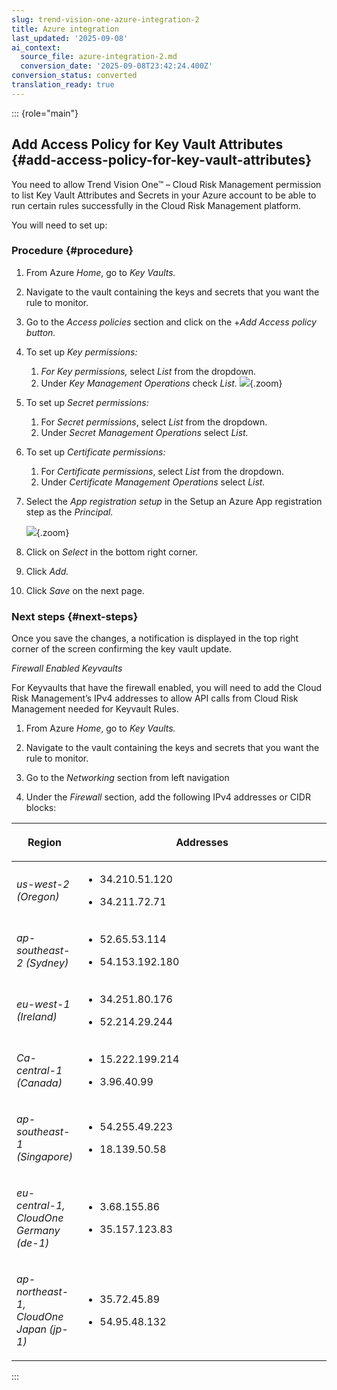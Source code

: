 ```yaml
---
slug: trend-vision-one-azure-integration-2
title: Azure integration
last_updated: '2025-09-08'
ai_context:
  source_file: azure-integration-2.md
  conversion_date: '2025-09-08T23:42:24.400Z'
conversion_status: converted
translation_ready: true
---
```


::: {role="main"}
## Add Access Policy for Key Vault Attributes {#add-access-policy-for-key-vault-attributes}

You need to allow Trend Vision One™ – Cloud Risk Management permission to list Key Vault Attributes and Secrets in your Azure account to be able to run certain rules successfully in the Cloud Risk Management platform.

You will need to set up:

### Procedure {#procedure}

1.  From Azure *Home*, go to *Key Vaults.*

2.  Navigate to the vault containing the keys and secrets that you want the rule to monitor.

3.  Go to the *Access policies* section and click on the +*Add Access policy button.*

4.  To set up *Key permissions:*

    1.  *For Key permissions,* select *List* from the dropdown.
    2.  Under *Key Management Operations* check *List.* ![](/images/step-4=ad7fb167-b2ed-47c8-9509-894c40ccfdc0.webp){.zoom}

5.  To set up *Secret permissions:*

    1.  For *Secret permissions*, select *List* from the dropdown.
    2.  Under *Secret Management Operations* select *List.*

6.  To set up *Certificate permissions:*

    1.  For *Certificate permissions*, select *List* from the dropdown.
    2.  Under *Certificate Management Operations* select *List.*

7.  Select the *App registration setup* in the Setup an Azure App registration step as the *Principal.*

    ![](/images/step-6=87c34a14-a7e5-4296-ad87-26048ceb2c61.webp){.zoom}

8.  Click on *Select* in the bottom right corner.

9.  Click *Add.*

10. Click *Save* on the next page.

### Next steps {#next-steps}

Once you save the changes, a notification is displayed in the top right corner of the screen confirming the key vault update.

*Firewall Enabled Keyvaults*

For Keyvaults that have the firewall enabled, you will need to add the Cloud Risk Management’s IPv4 addresses to allow API calls from Cloud Risk Management needed for Keyvault Rules.

1.  From Azure *Home*, go to *Key Vaults.*

2.  Navigate to the vault containing the keys and secrets that you want the rule to monitor.

3.  Go to the *Networking* section from left navigation

4.  Under the *Firewall* section, add the following IPv4 addresses or CIDR blocks:

<table>
<colgroup>
<col style="width: 17%" />
<col style="width: 83%" />
</colgroup>
<thead>
<tr>
<th><p>Region</p></th>
<th><p>Addresses</p></th>
</tr>
</thead>
<tbody>
<tr>
<td><p><em>us-west-2 (Oregon)</em></p></td>
<td><ul>
<li><p>34.210.51.120</p></li>
<li><p>34.211.72.71</p></li>
</ul></td>
</tr>
<tr>
<td><p><em>ap-southeast-2 (Sydney)</em></p></td>
<td><ul>
<li><p>52.65.53.114</p></li>
<li><p>54.153.192.180</p></li>
</ul></td>
</tr>
<tr>
<td><p><em>eu-west-1 (Ireland)</em></p></td>
<td><ul>
<li><p>34.251.80.176</p></li>
<li><p>52.214.29.244</p></li>
</ul></td>
</tr>
<tr>
<td><p><em>Ca-central-1 (Canada)</em></p></td>
<td><ul>
<li><p>15.222.199.214</p></li>
<li><p>3.96.40.99</p></li>
</ul></td>
</tr>
<tr>
<td><p><em>ap-southeast-1 (Singapore)</em></p></td>
<td><ul>
<li><p>54.255.49.223</p></li>
<li><p>18.139.50.58</p></li>
</ul></td>
</tr>
<tr>
<td><p><em>eu-central-1, CloudOne Germany (de-1)</em></p></td>
<td><ul>
<li><p>3.68.155.86</p></li>
<li><p>35.157.123.83</p></li>
</ul></td>
</tr>
<tr>
<td><p><em>ap-northeast-1, CloudOne Japan (jp-1)</em></p></td>
<td><ul>
<li><p>35.72.45.89</p></li>
<li><p>54.95.48.132</p></li>
</ul></td>
</tr>
</tbody>
</table>
:::
